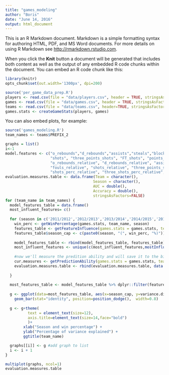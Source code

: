 ```yaml
---
title: "games_modeling"
author: "Boris"
date: "June 14, 2016"
output: html_document
---
```


This is an R Markdown document. Markdown is a simple formatting syntax for authoring HTML, PDF, and MS Word documents. For more details on using R Markdown see <http://rmarkdown.rstudio.com>.

When you click the **Knit** button a document will be generated that includes both content as well as the output of any embedded R code chunks within the document. You can embed an R code chunk like this:

```r
library(knitr)
opts_chunk$set(out.width='1300px', dpi=200)
```


```r
source('per_game_data_prep.R')
players <- read.csv(file = "data/players.csv", header = TRUE, stringsAsFactors=F)
games <- read.csv(file = "data/games.csv", header = TRUE, stringsAsFactors=F)
teams <- read.csv(file = "data/teams.csv", header=TRUE, stringsAsFactors = F)
games.stats <- createGameStats(players, games)

```

You can also embed plots, for example:

```r
source('games_modeling.R')
team_names <- teams$PREFIX_2

graphs = list()
i<-1
model.features <- c("o_rebounds","d_rebounds","assists","steals","blocks","turnovers","fouls","shots_perc","three_shots_perc","FT_perc",
                    "shots", "three_points_shots", "FT_shots", "points_std", "minutes_std", "Players_counter",
                    "o_rebounds_relative", "d_rebounds_relative", "assists_relative", "steals_relative", "blocks_relative", "turnovers_relative",
                    "fouls_relative", "shots_relative", "three_points_shots_relative", "FT_shots_relative",
                    "shots_perc_relative", "three_shots_perc_relative", "FT_perc_relative")
evaluation.measures.table <- data.frame(Team = character(),
                                       Season = character(),
                                       AUC = double(),
                                       Accuracy = double(),
                                       stringsAsFactors=FALSE) 
for (team_name in team_names) {
  model_features_table = data.frame()
  most_influent_features= c()
  
  for (season in c('2011/2012','2012/2013','2013/2014','2014/2015','2015/2016')){
    win_perc <- getWinPercentage(games.stats, team_name, season)
    features_table <- getFeatureInfluence(games.stats = games.stats, team = team_name, season = season, model.features = model.features, features.subset.size = 5)
    features_table$season_cap <- c(paste0(season, "(", win_perc, "%)")) 
    
    model_features_table <- rbind(model_features_table, features_table)
    most_influent_features <- unique(c(most_influent_features,mostInfluentFeatures(model_features_table,5)))
    
    #now we'll measure the predition ability and will save it to the big table
    cur.measures <- getPredictionAbility(games.stats = games.stats, team = team_name, season = season, model.features = features_table$features)
    evaluation.measures.table <- rbind(evaluation.measures.table, data.frame(Team = team_name, Season = season, AUC = cur.measures$auc, Accuracy = cur.measures$accuracy))
    
  }
  
  most_features_table <- model_features_table %>% dplyr::filter(features %in% most_influent_features)
  
  g <- ggplot(data=most_features_table, aes(x=season_cap, y=variance.diff, fill=features)) +
    geom_bar(stat="identity", position=position_dodge(),  width=0.8)
  
  g <- g+theme(
          text = element_text(size=12),
          axis.title=element_text(size=14,face="bold")
          )+
        xlab("Season and win percentage") +
        ylab("Percentage of variance explained") +
        ggtitle(team_name)

  graphs[[i]] <- g #add graph to list
  i <- i + 1
}

multiplot(graphs, ncol=1)
evaluation.measures.table
```

